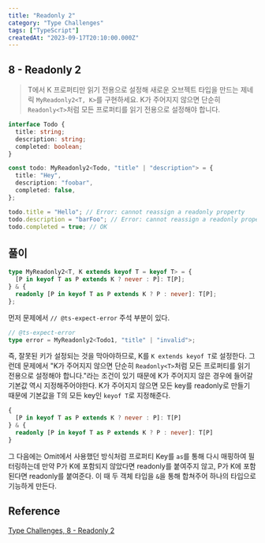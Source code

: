 ```yaml
---
title: "Readonly 2"
category: "Type Challenges"
tags: ["TypeScript"]
createdAt: "2023-09-17T20:10:00.000Z"
---
```


## **8 - Readonly 2**

> T에서 K 프로퍼티만 읽기 전용으로 설정해 새로운 오브젝트 타입을 만드는 제네릭 `MyReadonly2<T, K>`를 구현하세요. K가 주어지지 않으면 단순히 `Readonly<T>`처럼 모든 프로퍼티를 읽기 전용으로 설정해야 합니다.

```typescript
interface Todo {
  title: string;
  description: string;
  completed: boolean;
}

const todo: MyReadonly2<Todo, "title" | "description"> = {
  title: "Hey",
  description: "foobar",
  completed: false,
};

todo.title = "Hello"; // Error: cannot reassign a readonly property
todo.description = "barFoo"; // Error: cannot reassign a readonly property
todo.completed = true; // OK
```

## **풀이**

```typescript
type MyReadonly2<T, K extends keyof T = keyof T> = {
  [P in keyof T as P extends K ? never : P]: T[P];
} & {
  readonly [P in keyof T as P extends K ? P : never]: T[P];
};
```

먼저 문제에서 `// @ts-expect-error` 주석 부분이 있다.

```typescript
// @ts-expect-error
type error = MyReadonly2<Todo1, "title" | "invalid">;
```

즉, 잘못된 키가 설정되는 것을 막아야하므로, K를 `K extends keyof T`로 설정한다.
그런데 문제에서 "K가 주어지지 않으면 단순히 `Readonly<T>`처럼 모든 프로퍼티를 읽기 전용으로 설정해야 합니다."라는 조건이 있기 때문에 K가 주어지지 않은 경우에 들어갈 기본값 역시 지정해주어야한다.
K가 주어지지 않으면 모든 key를 readonly로 만들기 때문에 기본값을 T의 모든 key인 `keyof T`로 지정해준다.

```typescript
{
  [P in keyof T as P extends K ? never : P]: T[P]
} & {
  readonly [P in keyof T as P extends K ? P : never]: T[P]
}
```

그 다음에는 Omit에서 사용했던 방식처럼 프로퍼티 Key를 `as`를 통해 다시 매핑하여 필터링하는데
만약 P가 K에 포함되지 않았다면 readonly를 붙여주지 않고, P가 K에 포함된다면 readonly를 붙여준다.
이 때 두 객체 타입을 `&`을 통해 합쳐주어 하나의 타입으로 기능하게 만든다.

## Reference

[Type Challenges, 8 - Readonly 2](https://github.com/type-challenges/type-challenges/blob/main/questions/00008-medium-readonly-2/README.ko.md)
